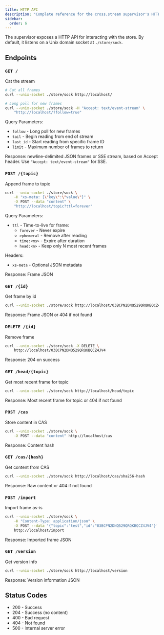 ```yaml
---
title: HTTP API
description: "Complete reference for the cross.stream supervisor's HTTP API"
sidebar:
  order: 6
---
```


The supervisor exposes a HTTP API for interacting with the store. By default, it
listens on a Unix domain socket at `./store/sock`.

## Endpoints

### `GET /`

Cat the stream

```sh
# Cat all frames
curl --unix-socket ./store/sock http://localhost/

# Long poll for new frames
curl --unix-socket ./store/sock -H "Accept: text/event-stream" \
    "http://localhost/?follow=true"
```

Query Parameters:

- `follow` - Long poll for new frames
- `tail` - Begin reading from end of stream
- `last_id` - Start reading from specific frame ID
- `limit` - Maximum number of frames to return

Response: newline-delimited JSON frames or SSE stream, based on Accept header.
Use `"Accept: text/event-stream"` for SSE.

### `POST /{topic}`

Append frame to topic

```sh
curl --unix-socket ./store/sock \
    -H "xs-meta: {\"key\":\"value\"}" \
    -X POST --data "content" \
    "http://localhost/topic?ttl=forever"
```

Query Parameters:

- `ttl` - Time-to-live for frame:
  - `forever` - Never expire
  - `ephemeral` - Remove after reading
  - `time:<ms>` - Expire after duration
  - `head:<n>` - Keep only N most recent frames

Headers:

- `xs-meta` - Optional JSON metadata

Response: Frame JSON

### `GET /{id}`

Get frame by id

```sh
curl --unix-socket ./store/sock http://localhost/03BCPN2DNQ529QRQKBQCZ4JV4
```

Response: Frame JSON or 404 if not found

### `DELETE /{id}`

Remove frame

```sh
curl --unix-socket ./store/sock -X DELETE \
    http://localhost/03BCPN2DNQ529QRQKBQCZ4JV4
```

Response: 204 on success

### `GET /head/{topic}`

Get most recent frame for topic

```sh
curl --unix-socket ./store/sock http://localhost/head/topic
```

Response: Most recent frame for topic or 404 if not found

### `POST /cas`

Store content in CAS

```sh
curl --unix-socket ./store/sock \
    -X POST --data "content" http://localhost/cas
```

Response: Content hash

### `GET /cas/{hash}`

Get content from CAS

```sh
curl --unix-socket ./store/sock http://localhost/cas/sha256-hash
```

Response: Raw content or 404 if not found

### `POST /import`

Import frame as-is

```sh
curl --unix-socket ./store/sock \
    -H "Content-Type: application/json" \
    -X POST --data '{"topic":"test","id":"03BCPN2DNQ529QRQKBQCZ4JV4"}' \
    http://localhost/import
```

Response: Imported frame JSON

### `GET /version`

Get version info

```sh
curl --unix-socket ./store/sock http://localhost/version
```

Response: Version information JSON

## Status Codes

- 200 - Success
- 204 - Success (no content)
- 400 - Bad request
- 404 - Not found
- 500 - Internal server error
